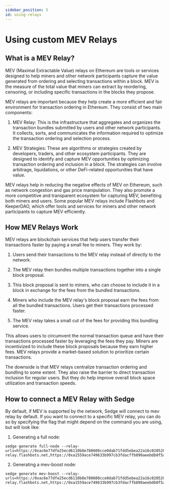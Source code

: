 ```yaml
---
sidebar_position: 5
id: using-relays
---
```


# Using custom MEV Relays

## What is a MEV Relay?

MEV (Maximal Extractable Value) relays on Ethereum are tools or services designed to help miners and other network
participants capture the value generated from ordering and selecting transactions within a block. MEV is the measure
of the total value that miners can extract by reordering, censoring, or including specific transactions in the blocks
they propose.

MEV relays are important because they help create a more efficient and fair environment for transaction ordering in
Ethereum. They consist of two main components:

1. MEV Relay: This is the infrastructure that aggregates and organizes the transaction bundles submitted by users and
other network participants. It collects, sorts, and communicates the information required to optimize the transaction
ordering and selection process.

2. MEV Strategies: These are algorithms or strategies created by developers, traders, and other ecosystem participants.
They are designed to identify and capture MEV opportunities by optimizing transaction ordering and inclusion in a block.
The strategies can involve arbitrage, liquidations, or other DeFi-related opportunities that have value.

MEV relays help in reducing the negative effects of MEV on Ethereum, such as network congestion and gas price manipulation.
They also promote a more competitive and transparent ecosystem for capturing MEV, benefiting both miners and users.
Some popular MEV relays include Flashbots and KeeperDAO, which offer tools and services for miners and other network
participants to capture MEV efficiently.

## How MEV Relays Work

MEV relays are blockchain services that help users transfer their transactions faster by paying a small fee to miners. They work by:

1. Users send their transactions to the MEV relay instead of directly to the network.

2. The MEV relay then bundles multiple transactions together into a single block proposal.

3. This block proposal is sent to miners, who can choose to include it in a block in exchange for the fees from the
bundled transactions.

4. Miners who include the MEV relay's block proposal earn the fees from all the bundled transactions. Users get
their transactions processed faster.

5. The MEV relay takes a small cut of the fees for providing this bundling service.

This allows users to circumvent the normal transaction queue and have their transactions processed faster by leveraging
the fees they pay. Miners are incentivized to include these block proposals because they earn higher fees. MEV relays
provide a market-based solution to prioritize certain transactions.

The downside is that MEV relays centralize transaction ordering and bundling to some extent. They also raise the barrier
to direct transaction inclusion for regular users. But they do help improve overall block space utilization and
transaction speeds.

## How to connect a MEV Relay with Sedge

By default, if MEV is supported by the network, Sedge will connect to mev relay by default. If you want to connect to a
specific MEV relay, you can do so by specifying the flag that might depend on the command you are using, but will look
like:
1. Generating a full node:
```
sedge generate full-node --relay-urls=https://0xac6e77dfe25ecd6110b8e780608cce0dab71fdd5ebea22a16c0205200f2f8e2e3ad3b71d3499c54ad14d6c21b41a37ae@boost-relay.flashbots.net,https://0xa1559ace749633b997cb3fdacffb890aeebdb0f5a3b6aaa7eeeaf1a38af0a8fe88b9e4b1f61f236d2e64d95733327a62@relay.ultrasound.money
```

2. Generating a mev-boost node:
```
sedge generate mev-boost --relay-urls=https://0xac6e77dfe25ecd6110b8e780608cce0dab71fdd5ebea22a16c0205200f2f8e2e3ad3b71d3499c54ad14d6c21b41a37ae@boost-relay.flashbots.net,https://0xa1559ace749633b997cb3fdacffb890aeebdb0f5a3b6aaa7eeeaf1a38af0a8fe88b9e4b1f61f236d2e64d95733327a62@relay.ultrasound.money
```
